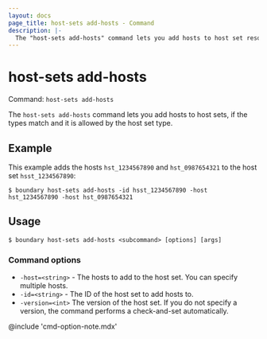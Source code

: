 ```yaml
---
layout: docs
page_title: host-sets add-hosts - Command
description: |-
  The "host-sets add-hosts" command lets you add hosts to host set resources, if the types match and the operation is allowed by the host set type.
---
```


# host-sets add-hosts

Command: `host-sets add-hosts`

The `host-sets add-hosts` command lets you add hosts to host sets, if the types match and it is allowed by the host set type.

## Example

This example adds the hosts `hst_1234567890` and `hst_0987654321` to the host set `hsst_1234567890`:

```shell-session
$ boundary host-sets add-hosts -id hsst_1234567890 -host hst_1234567890 -host hst_0987654321
```

## Usage

<CodeBlockConfig hideClipboard>

```shell-session
$ boundary host-sets add-hosts <subcommand> [options] [args]
```

</CodeBlockConfig>

### Command options

- `-host=<string>` - The hosts to add to the host set.
You can specify multiple hosts.
- `-id=<string>` - The ID of the host set to add hosts to.
- `-version=<int>` The version of the host set.
If you do not specify a version, the command performs a check-and-set automatically.

@include 'cmd-option-note.mdx'